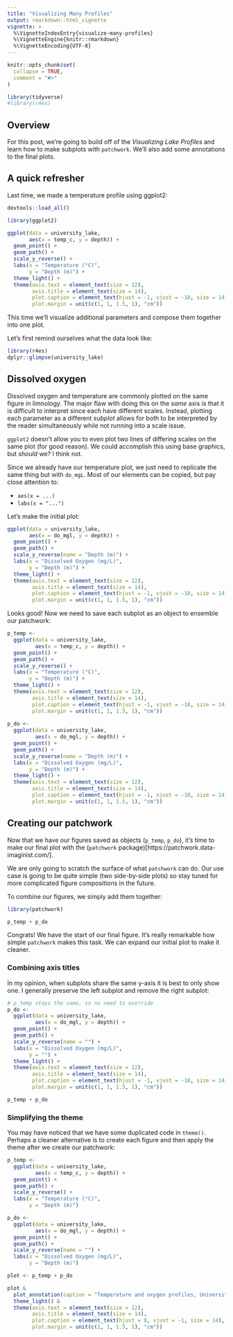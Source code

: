 ```yaml
---
title: "Visualizing Many Profiles"
output: rmarkdown::html_vignette
vignette: >
  %\VignetteIndexEntry{visualize-many-profiles}
  %\VignetteEngine{knitr::rmarkdown}
  %\VignetteEncoding{UTF-8}
---
```


```r
knitr::opts_chunk$set(
  collapse = TRUE,
  comment = "#>"
)
```

```r
library(tidyverse)
#library(r4es)
```

## Overview

For this post, we're going to build off of the *Visualizing Lake Profiles* and learn how to make subplots with `patchwork`. We'll also add some annotations to the final plots.

## A quick refresher

Last time, we made a temperature profile using ggplot2:
```r
devtools::load_all()

library(ggplot2)

ggplot(data = university_lake,  
       aes(x = temp_c, y = depth)) + 
  geom_point() +
  geom_path() + 
  scale_y_reverse() +
  labs(x = "Temperature (°C)", 
       y = "Depth (m)") +
  theme_light() +
  theme(axis.text = element_text(size = 12), 
        axis.title = element_text(size = 14),
        plot.caption = element_text(hjust = -1, vjust = -10, size = 14), 
        plot.margin = unit(c(1, 1, 1.5, 1), "cm"))
```

This time we'll visualize additional parameters and compose them together into one plot. 

Let's first remind ourselves what the data look like: 
```r
library(r4es)
dplyr::glimpse(university_lake)
```

## Dissolved oxygen 

Dissolved oxygen and temperature are commonly plotted on the same figure in limnology. The major flaw with doing this on the *same* axis is that it is difficult to interpret since each have different scales. Instead, plotting each parameter as a different *subplot* allows for both to be interpreted by the reader simultaneously while not running into a scale issue. 

`ggplot2` doesn't allow you to even plot two lines of differing scales on the same plot (for good reason). We could accomplish this using base graphics, but *should* we? I think not. 

Since we already have our temperature plot, we just need to replicate the same thing but with `do_mgL`. Most of our elements can be copied, but pay close attention to: 

* `aes(x = ...)`
* `labs(x = "...")`

Let's make the initial plot:
```r
ggplot(data = university_lake, 
       aes(x = do_mgl, y = depth)) + 
  geom_point() + 
  geom_path() +
  scale_y_reverse(name = "Depth (m)") +
  labs(x = "Dissolved Oxygen (mg/L)", 
       y = "Depth (m)") + 
  theme_light() +
  theme(axis.text = element_text(size = 12), 
        axis.title = element_text(size = 14),
        plot.caption = element_text(hjust = -1, vjust = -10, size = 14), 
        plot.margin = unit(c(1, 1, 1.5, 1), "cm"))
```

Looks good! Now we need to save each subplot as an object to ensemble our patchwork: 
```r
p_temp <- 
  ggplot(data = university_lake,  
         aes(x = temp_c, y = depth)) + 
  geom_point() +
  geom_path() + 
  scale_y_reverse() +
  labs(x = "Temperature (°C)", 
       y = "Depth (m)") +
  theme_light() +
  theme(axis.text = element_text(size = 12), 
        axis.title = element_text(size = 14),
        plot.caption = element_text(hjust = -1, vjust = -10, size = 14), 
        plot.margin = unit(c(1, 1, 1.5, 1), "cm")) 
  
p_do <- 
  ggplot(data = university_lake, 
         aes(x = do_mgl, y = depth)) + 
  geom_point() + 
  geom_path() +
  scale_y_reverse(name = "Depth (m)") +
  labs(x = "Dissolved Oxygen (mg/L)", 
       y = "Depth (m)") + 
  theme_light() +
  theme(axis.text = element_text(size = 12), 
        axis.title = element_text(size = 14),
        plot.caption = element_text(hjust = -1, vjust = -10, size = 14), 
        plot.margin = unit(c(1, 1, 1.5, 1), "cm"))
```

## Creating our patchwork

Now that we have our figures saved as objects (`p_temp`, `p_do`), it's time to make our final plot with the (`patchwork` package)[https://patchwork.data-imaginist.com/]. 

We are only going to scratch the surface of what `patchwork` can do. Our use case is going to be quite simple (two side-by-side plots) so stay tuned for more complicated figure compositions in the future. 

To combine our figures, we simply add them together: 
```r
library(patchwork) 

p_temp + p_do
```

Congrats! We have the start of our final figure. It's really remarkable how simple `patchwork` makes this task. We can expand our initial plot to make it cleaner. 

### Combining axis titles 

In my opinion, when subplots share the same y-axis it is best to only show one. I generally preserve the left subplot and remove the right subplot:
```r
# p_temp stays the same, so no need to override
p_do <- 
  ggplot(data = university_lake, 
         aes(x = do_mgl, y = depth)) + 
  geom_point() + 
  geom_path() +
  scale_y_reverse(name = "") +
  labs(x = "Dissolved Oxygen (mg/L)", 
       y = "") + 
  theme_light() +
  theme(axis.text = element_text(size = 12), 
        axis.title = element_text(size = 14),
        plot.caption = element_text(hjust = -1, vjust = -10, size = 14), 
        plot.margin = unit(c(1, 1, 1.5, 1), "cm"))

p_temp + p_do
```

### Simplifying the theme 
 
You may have noticed that we have some duplicated code in `theme()`. Perhaps a cleaner alternative is to create each figure and then apply the theme after we create our patchwork: 
```r
p_temp <- 
  ggplot(data = university_lake,  
         aes(x = temp_c, y = depth)) + 
  geom_point() +
  geom_path() + 
  scale_y_reverse() +
  labs(x = "Temperature (°C)", 
       y = "Depth (m)")

p_do <- 
  ggplot(data = university_lake, 
         aes(x = do_mgl, y = depth)) + 
  geom_point() + 
  geom_path() +
  scale_y_reverse(name = "") +
  labs(x = "Dissolved Oxygen (mg/L)", 
       y = "Depth (m)") 

plot <- p_temp + p_do 

plot & 
  plot_annotation(caption = "Temperature and oxygen profiles, University Lake, IN.") &
  theme_light() &
  theme(axis.text = element_text(size = 12), 
        axis.title = element_text(size = 14),
        plot.caption = element_text(hjust = 0, vjust = -1, size = 14), 
        plot.margin = unit(c(1, 1, 1.5, 1), "cm"))
```

















